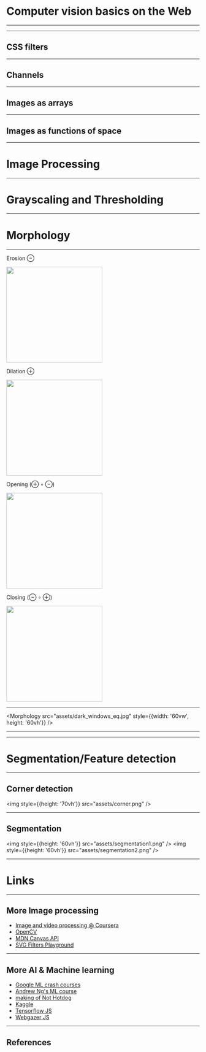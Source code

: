 

<Head>
  <title>Computer vision basics on the Web</title>
  <link href="https://fonts.googleapis.com/css?family=Roboto+Slab" rel="stylesheet" />
</Head>

# Computer&nbsp;vision basics on&nbsp;the&nbsp;Web

---


<MindMap />

---


## CSS filters

<CSSFilters />

---

## Channels

<Channels src="assets/lenna.png" />

---

## Images as arrays


<ImagesAsArrays src="assets/lenna_small.png" />

---

## Images as functions of space

<ImagesAsFunctions />

---

# Image Processing

---


# Grayscaling and Thresholding

<Grayscaling src="assets/dark_windows_eq.jpg" width={600} height={400} />

---

# Morphology

---

<div style={{display: 'grid', gridTemplateColumns: '1fr 1fr', gridColumnGap: '0.3em'}}>
  <div>
    <p>Erosion ⊖</p>
    <img src="assets/erosion.png" height="250" />
  </div>
  <div>
    <p>Dilation ⊕</p>
    <img src="assets/dilation.png" height="250" />
  </div>
  <div>
    <p>Opening (⊕ ∘ ⊖)</p>
    <img src="assets/opening.png" height="250" />
  </div>
  <div>
    <p>Closing (⊖ ∘ ⊕)</p>
    <img src="assets/closing.png" height="250" />
  </div>
</div>

---


<Morphology src="assets/dark_windows_eq.jpg" style={{width: '60vw', height: '60vh'}} />

---


<Convolution src="assets/lenna_small.png" baseWidth={384} baseHeight={384} />

---

# Segmentation/Feature detection

---

## Corner detection

<img style={{height: '70vh'}} src="assets/corner.png" />

---

## Segmentation

<img style={{height: '60vh'}} src="assets/segmentation1.png" />
<img style={{height: '60vh'}} src="assets/segmentation2.png" />

---

# Links

---

## More Image processing

- [Image and video processing @ Coursera](https://www.coursera.org/learn/image-processing)
- [OpenCV](https://opencv.org/)
- [MDN Canvas API](https://developer.mozilla.org/en-US/docs/Web/API/Canvas_API)
- [SVG Filters Playground](https://yoksel.github.io/svg-filters/)

---

## More AI & Machine learning

- [Google ML crash courses](https://developers.google.com/machine-learning/)
- [Andrew Ng's ML course](https://www.coursera.org/learn/machine-learning)
- [making of Not Hotdog](https://medium.com/@timanglade/how-hbos-silicon-valley-built-not-hotdog-with-mobile-tensorflow-keras-react-native-ef03260747f3)
- [Kaggle](https://www.kaggle.com/)
- [Tensorflow JS](https://www.tensorflow.org/)
- [Webgazer JS](https://webgazer.cs.brown.edu/)

---

## References
